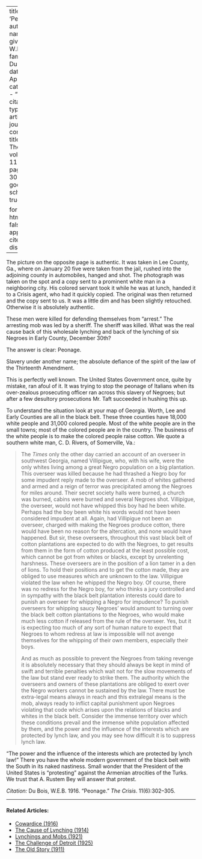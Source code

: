 
---
title: 'Peonage'
author:
  - name:
      given: W.E.B.
      family: Du Bois
date: Apr. 1916
categories: 
  - ""
citation: 
  type: article-journal
  container-title: The Crisis
  volume: 11
  issue: 6
  page: 302-305
google-scholar: true

format:
  html:
    toc: false
    appendix-cite-as: display
---




The picture on the opposite page is authentic. It was taken in Lee County, Ga., where on January 20 five were taken from the jail, rushed into the adjoining county in automobiles, hanged and shot. The photograph was taken on the spot and a copy sent to a prominent white man in a neighboring city. His colored servant took it while he was at lunch, handed it to a <span class = "small-caps"> Crisis</span> agent, who had it quickly copied. The original was then returned and the copy sent to us. It was a little dim and has been slightly retouched. Otherwise it is absolutely authentic.

These men were killed for defending themselves from "arrest." The arresting mob was led by a sheriff. The sheriff was killed. What was the real cause back of this wholesale lynching and back of the lynching of six Negroes in Early County, December 30th?

The answer is clear: Peonage.

Slavery under another name; the absolute defiance of the spirit of the law of the Thirteenth Amendment.

This is perfectly well known. The United States Government once, quite by mistake, ran afoul of it. It was trying to stop the peonage of Italians when its over-zealous prosecuting officer ran across this slavery of Negroes; but after a few desultory prosecutions Mr. Taft succeeded in hushing this up.

To understand the situation look at your map of Georgia. Worth, Lee and Early Counties are all in the black belt. These three counties have 18,000 white people and 31,000 colored people. Most of the white people are in the small towns; most of the colored people are in the country. The business of the white people is to make the colored people raise cotton. We quote a southern white man, C. D. Rivers, of Somerville, Va.:

> The *Times* only the other day carried an account of an overseer in southwest Georgia, named Villipigue, who, with his wife, were the only whites living among a great Negro population on a big plantation. This overseer was killed because he had thrashed a Negro boy for some impudent reply made to the overseer. A mob of whites gathered and armed and a reign of terror was precipitated among the Negroes for miles around. Their secret society halls were burned, a church was burned, cabins were burned and several Negroes shot. Villipigue, the overseer, would not have whipped this boy had he been white. Perhaps had the boy been white his words would not have been considered impudent at all. Again, had Villipigue not been an overseer, charged with making the Negroes produce cotton, there would have been no reason for the altercation, and none would have happened. But sir, these overseers, throughout this vast black belt of cotton plantations are expected to do with the Negroes, to get results from them in the form of cotton produced at the least possible cost, which cannot be got from whites or blacks, except by unrelenting harshness. These overseers are in the position of a lion tamer in a den of lions. To hold their positions and to get the cotton made, they are obliged to use measures which are unknown to the law. Villipigue violated the law when he whipped the Negro boy. Of course, there was no redress for the Negro boy, for who thinks a jury controlled and in sympathy with the black belt plantation interests could dare to punish an overseer for whipping a Negro for impudence? To punish overseers for whipping saucy Negroes' would amount to turning over the black belt cotton plantations to the Negroes, who would make much less cotton if released from the rule of the overseer. Yes, but it is expecting too much of any sort of human nature to expect that Negroes to whom redress at law is impossible will not avenge themselves for the whipping of their own members, especially their boys.   <p> And as much as possible to prevent the Negroes from taking revenge it is absolutely necessary that they should always be kept in mind of swift and terrible penalties which wait not for the slow movements of the law but stand ever ready to strike them. The authority which the overseers and owners of these plantations are obliged to exert over the Negro workers cannot be sustained by the law. There must be extra-legal means always in reach and this extralegal means is the mob, always ready to inflict capital punishment upon Negroes violating that code which arises upon the relations of blacks and whites in the black belt. Consider the immense territory over which these conditions prevail and the immense white population affected by them, and the power and the influence of the interests which are protected by lynch law, and you  may see how difficult it is to suppress lynch law.

"The power and the influence of the interests which are protected by lynch law!" There you have the whole modern government of the black belt with the South in its naked nastiness. Small wonder that the President of the United States is "protesting" against the Armenian atrocities of the Turks. We trust that A. Rustem Bey will answer that protest.

*Citation:* Du Bois, W.E.B. 1916. "Peonage." *The Crisis*. 11(6):302&ndash;305.
<!-- Similar articles start here -->

<hr>
#### Related Articles:

* [Cowardice (1916)](/Volumes/12/06/cowardice.html)
* [The Cause of Lynching (1914)](/Volumes/08/03/cause_of_lynching.html)
* [Lynchings and Mobs (1921)](/Volumes/22/04/lynchings.html)
* [The Challenge of Detroit (1925)](/Volumes/31/01/challenge_of_detroit.html)
* [The Old Story (1911)](/Volumes/01/03/old_story.html)

<!-- Similar articles end here -->